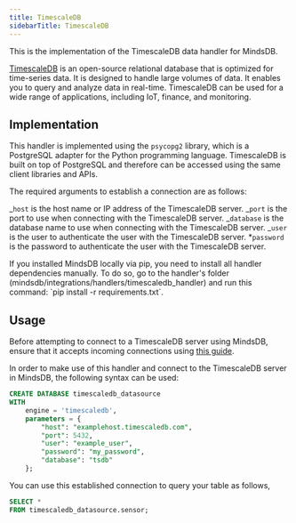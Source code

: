 ```yaml
---
title: TimescaleDB
sidebarTitle: TimescaleDB
---
```


This is the implementation of the TimescaleDB data handler for MindsDB.

[TimescaleDB](https://docs.timescale.com) is an open-source relational database that is optimized for time-series data. It is designed to handle large volumes of data. It enables you to query and analyze data in real-time. TimescaleDB can be used for a wide range of applications, including IoT, finance, and monitoring.

## Implementation

This handler is implemented using the `psycopg2` library, which is a PostgreSQL adapter for the Python programming language. TimescaleDB is built on top of PostgreSQL and therefore can be accessed using the same client libraries and APIs.

The required arguments to establish a connection are as follows:

_`host` is the host name or IP address of the TimescaleDB server.
_`port` is the port to use when connecting with the TimescaleDB server.
_`database` is the database name to use when connecting with the TimescaleDB server.
_`user` is the user to authenticate the user with the TimescaleDB server. \*`password` is the password to authenticate the user with the TimescaleDB server.

<Tip>
  If you installed MindsDB locally via pip, you need to install all handler
  dependencies manually. To do so, go to the handler's folder
  (mindsdb/integrations/handlers/timescaledb_handler) and run this command: `pip
  install -r requirements.txt`.
</Tip>

## Usage

Before attempting to connect to a TimescaleDB server using MindsDB, ensure that it accepts incoming connections using [this guide](https://docs.timescale.com/latest/getting-started/setup/remote-connections/).

In order to make use of this handler and connect to the TimescaleDB server in MindsDB, the following syntax can be used:

```sql
CREATE DATABASE timescaledb_datasource
WITH
    engine = 'timescaledb',
    parameters = {
        "host": "examplehost.timescaledb.com",
        "port": 5432,
        "user": "example_user",
        "password": "my_password",
        "database": "tsdb"
    };
```

You can use this established connection to query your table as follows,

```sql
SELECT *
FROM timescaledb_datasource.sensor;
```
